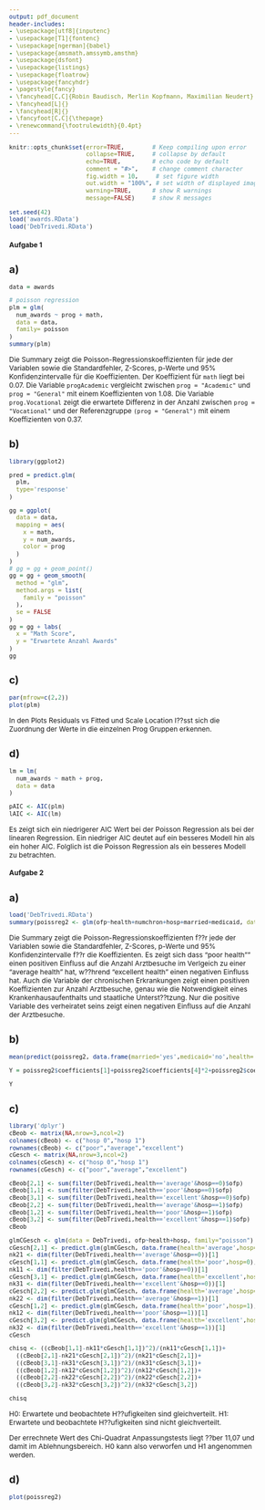 ```yaml
---
output: pdf_document
header-includes: 
- \usepackage[utf8]{inputenc}
- \usepackage[T1]{fontenc}
- \usepackage[ngerman]{babel}
- \usepackage{amsmath,amssymb,amsthm}
- \usepackage{dsfont}
- \usepackage{listings}
- \usepackage{floatrow}
- \usepackage{fancyhdr}
- \pagestyle{fancy}
- \fancyhead[C,C]{Robin Baudisch, Merlin Kopfmann, Maximilian Neudert}
- \fancyhead[L]{}
- \fancyhead[R]{}
- \fancyfoot[C,C]{\thepage}
- \renewcommand{\footrulewidth}{0.4pt}
---
```


<style type="text/css">
body{
  font-size: 12px;
}
h1 {
  font-size: 18px;
}
h1 {
  font-size: 14px;
}
h1 {
  font-size: 12px;
}
</style>

```r
knitr::opts_chunk$set(error=TRUE,        # Keep compiling upon error
                      collapse=TRUE,     # collapse by default
                      echo=TRUE,         # echo code by default
                      comment = "#>",    # change comment character
                      fig.width = 10,     # set figure width
                      out.width = "100%", # set width of displayed images
                      warning=TRUE,      # show R warnings
                      message=FALSE)     # show R messages
```

<!---** Hochschule Darmstadt | Studiengang Data Science | Sommersemester 2019 **--->

```r
set.seed(42)
load('awards.RData')
load('DebTrivedi.RData')
```

# Aufgabe 1

## a)

```r
data = awards

# poisson regression
plm = glm(
  num_awards ~ prog + math,
  data = data,
  family= poisson
)
summary(plm)
```

Die Summary zeigt die Poisson-Regressionskoeffizienten für jede der Variablen sowie die Standardfehler, Z-Scores, p-Werte und $95\%$ Konfidenzintervalle für die Koeffizienten. 
Der Koeffizient für `math` liegt bei $0.07$. Die Variable `progAcademic` vergleicht zwischen `prog = "Academic"` und `prog = "General"` mit einem Koeffizienten von $1.08$. Die Variable `prog.Vocational` zeigt die erwartete Differenz in der Anzahl zwischen `prog = "Vocational"` und der Referenzgruppe `(prog = "General")` mit einem Koeffizienten von $0.37$.

## b)

```r
library(ggplot2)

pred = predict.glm(
  plm,
  type='response'
)

gg = ggplot(
  data = data,
  mapping = aes(
    x = math,
    y = num_awards,
    color = prog
  )
)
# gg = gg + geom_point()
gg = gg + geom_smooth(
  method = "glm",
  method.args = list(
    family = "poisson"
  ),
  se = FALSE
)
gg = gg + labs(
  x = "Math Score",
  y = "Erwartete Anzahl Awards"
)
gg

```

## c)

```r
par(mfrow=c(2,2))
plot(plm)
```

In den Plots Residuals vs Fitted und Scale Location l??sst sich die Zuordnung der Werte in die einzelnen Prog Gruppen erkennen. 

## d)

```r
lm = lm(
  num_awards ~ math + prog,
  data = data
)

pAIC <- AIC(plm)
lAIC <- AIC(lm)
```

\begin{center}
\begin{tabular}{ |c|c| }
  \hline
  Poisson AIC & Linear AIC\\
  $`r round(pAIC, 2)`$ & $`r round(lAIC, 2)`$\\ 
  \hline
\end{tabular}
\end{center}

Es zeigt sich ein niedrigerer AIC Wert bei der Poisson Regression als bei der linearen Regression. Ein niedriger AIC deutet auf ein besseres Modell hin als ein hoher AIC. Folglich ist die Poisson Regression als ein besseres Modell zu betrachten.

# Aufgabe 2

## a)

```r
load('DebTrivedi.RData')
summary(poissreg2 <- glm(ofp~health+numchron+hosp+married+medicaid, data=DebTrivedi))
```

Die Summary zeigt die Poisson-Regressionskoeffizienten f??r jede der Variablen sowie die Standardfehler, Z-Scores, p-Werte und 95% Konfidenzintervalle f??r die Koeffizienten. Es zeigt sich dass "poor health"" einen positiven Einfluss auf die Anzahl Arztbesuche im Verlgeich zu einer "average health" hat, w??hrend "excellent health" einen negativen Einfluss hat. Auch die Variable der chronischen Erkrankungen zeigt einen positiven Koeffizienten zur Anzahl Arztbesuche, genau wie die Notwendigkeit eines Krankenhausaufenthalts und staatliche Unterst??tzung. Nur die positive Variable des verheiratet seins zeigt einen negativen Einfluss auf die Anzahl der Arztbesuche.

## b)

```r
mean(predict(poissreg2, data.frame(married='yes',medicaid='no',health='average',numchron=2, hosp=0)),type='response')

Y = poissreg2$coefficients[1]+poissreg2$coefficients[4]*2+poissreg2$coefficients[6]

Y
```

## c)

```r
library('dplyr')
cBeob <- matrix(NA,nrow=3,ncol=2)
colnames(cBeob) <- c("hosp 0","hosp 1")
rownames(cBeob) <- c("poor","average","excellent")
cGesch <- matrix(NA,nrow=3,ncol=2)
colnames(cGesch) <- c("hosp 0","hosp 1")
rownames(cGesch) <- c("poor","average","excellent")

cBeob[2,1] <- sum(filter(DebTrivedi,health=='average'&hosp==0)$ofp)
cBeob[1,1] <- sum(filter(DebTrivedi,health=='poor'&hosp==0)$ofp)
cBeob[3,1] <- sum(filter(DebTrivedi,health=='excellent'&hosp==0)$ofp)
cBeob[2,2] <- sum(filter(DebTrivedi,health=='average'&hosp==1)$ofp)
cBeob[1,2] <- sum(filter(DebTrivedi,health=='poor'&hosp==1)$ofp)
cBeob[3,2] <- sum(filter(DebTrivedi,health=='excellent'&hosp==1)$ofp)
cBeob

glmCGesch <- glm(data = DebTrivedi, ofp~health+hosp, family="poisson")
cGesch[2,1] <- predict.glm(glmCGesch, data.frame(health='average',hosp=0),type='response')
nk21 <- dim(filter(DebTrivedi,health=='average'&hosp==0))[1]
cGesch[1,1] <- predict.glm(glmCGesch, data.frame(health='poor',hosp=0),type='response')
nk11 <- dim(filter(DebTrivedi,health=='poor'&hosp==0))[1]
cGesch[3,1] <- predict.glm(glmCGesch, data.frame(health='excellent',hosp=0),type='response')
nk31 <- dim(filter(DebTrivedi,health=='excellent'&hosp==0))[1]
cGesch[2,2] <- predict.glm(glmCGesch, data.frame(health='average',hosp=1),type='response')
nk22 <- dim(filter(DebTrivedi,health=='average'&hosp==1))[1]
cGesch[1,2] <- predict.glm(glmCGesch, data.frame(health='poor',hosp=1),type='response')
nk12 <- dim(filter(DebTrivedi,health=='poor'&hosp==1))[1]
cGesch[3,2] <- predict.glm(glmCGesch, data.frame(health='excellent',hosp=1),type='response')
nk32 <- dim(filter(DebTrivedi,health=='excellent'&hosp==1))[1]
cGesch

chisq <- ((cBeob[1,1]-nk11*cGesch[1,1])^2)/(nk11*cGesch[1,1])+
  ((cBeob[2,1]-nk21*cGesch[2,1])^2)/(nk21*cGesch[2,1])+
  ((cBeob[3,1]-nk31*cGesch[3,1])^2)/(nk31*cGesch[3,1])+
  ((cBeob[1,2]-nk12*cGesch[1,2])^2)/(nk12*cGesch[1,2])+
  ((cBeob[2,2]-nk22*cGesch[2,2])^2)/(nk22*cGesch[2,2])+
  ((cBeob[3,2]-nk32*cGesch[3,2])^2)/(nk32*cGesch[3,2])

chisq
```

H0: Erwartete und beobachtete H??ufigkeiten sind gleichverteilt.
H1: Erwartete und beobachtete H??ufigkeiten sind nicht gleichverteilt.

Der errechnete Wert des Chi-Quadrat Anpassungstests liegt ??ber 11,07 und damit im Ablehnungsbereich. H0 kann also verworfen und H1 angenommen werden.

## d)

```r
plot(poissreg2)
```